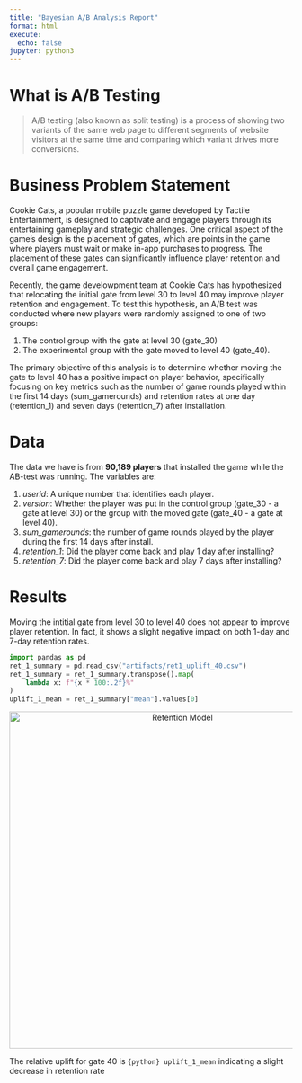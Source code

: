 ```yaml
---
title: "Bayesian A/B Analysis Report"
format: html
execute: 
  echo: false
jupyter: python3
---
```


# What is A/B Testing

> A/B testing (also known as split testing) is a process of showing two variants of the same web page to different segments of website visitors at the same time and comparing which variant drives more conversions.

# Business Problem Statement
Cookie Cats, a popular mobile puzzle game developed by Tactile Entertainment, is designed to captivate and engage players through its entertaining gameplay and strategic challenges. One critical aspect of the game’s design is the placement of gates, which are points in the game where players must wait or make in-app purchases to progress. The placement of these gates can significantly influence player retention and overall game engagement.
 
Recently, the game develowpment team at Cookie Cats has hypothesized that relocating the initial gate from level 30 to level 40 may improve player retention and engagement. To test this hypothesis, an A/B test was conducted where new players were randomly assigned to one of two groups: 

1. The control group with the gate at level 30 (gate_30)
2. The experimental group with the gate moved to level 40 (gate_40).

The primary objective of this analysis is to determine whether moving the gate to level 40 has a positive impact on player behavior, specifically focusing on key metrics such as the number of game rounds played within the first 14 days (sum_gamerounds) and retention rates at one day (retention_1) and seven days (retention_7) after installation.

# Data

The data we have is from **90,189 players** that installed the game while the AB-test was running. The variables are:

1. *userid*: A unique number that identifies each player.
2. *version*: Whether the player was put in the control group (gate_30 - a gate at level 30) or the group with the moved gate (gate_40 - a gate at level 40).
3. *sum_gamerounds*: the number of game rounds played by the player during the first 14 days after install.
4. *retention_1*: Did the player come back and play 1 day after installing?
5. *retention_7*: Did the player come back and play 7 days after installing?

# Results

Moving the intitial gate from level 30 to level 40 does not appear to improve player retention. In fact, it shows a slight negative impact on 
both 1-day and 7-day retention rates.

```python
import pandas as pd
ret_1_summary = pd.read_csv("artifacts/ret1_uplift_40.csv")
ret_1_summary = ret_1_summary.transpose().map(
    lambda x: f"{x * 100:.2f}%"
)
uplift_1_mean = ret_1_summary["mean"].values[0]

```


<p align="center">
  <img src="images/retention_uplift.png" alt="Retention Model" width="600"/>
</p>

The relative uplift for gate 40 is `{python} uplift_1_mean` indicating a slight decrease in retention rate 
